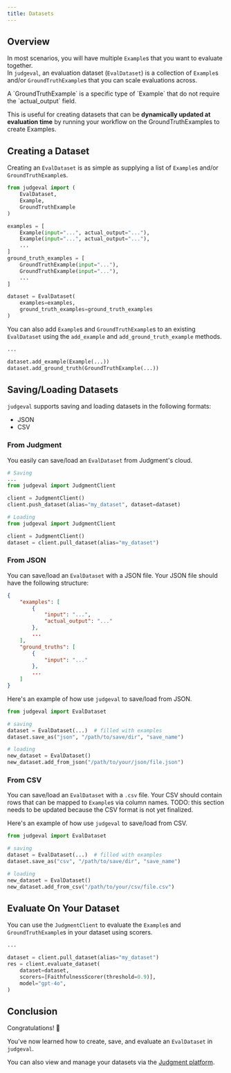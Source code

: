 ```yaml
---
title: Datasets
---
```

## Overview
In most scenarios, you will have multiple `Example`s that you want to evaluate together.  
In `judgeval`, an evaluation dataset (`EvalDataset`) is a collection of `Example`s and/or `GroundTruthExample`s that you can scale evaluations across.

<Note>
A `GroundTruthExample` is a specific type of `Example` that do not require the `actual_output` field. 

This is useful for creating datasets that can be **dynamically updated at evaluation time** by running your workflow on the GroundTruthExamples to create Examples.
</Note>
## Creating a Dataset

Creating an `EvalDataset` is as simple as supplying a list of `Example`s and/or `GroundTruthExample`s.

```python create_dataset.py
from judgeval import (
    EvalDataset, 
    Example, 
    GroundTruthExample
)

examples = [
    Example(input="...", actual_output="..."), 
    Example(input="...", actual_output="..."), 
    ...
]
ground_truth_examples = [
    GroundTruthExample(input="..."), 
    GroundTruthExample(input="..."), 
    ...
]

dataset = EvalDataset(
    examples=examples, 
    ground_truth_examples=ground_truth_examples
)
```

You can also add `Example`s and `GroundTruthExample`s to an existing `EvalDataset` using the `add_example` and `add_ground_truth_example` methods.

```python add_to_dataset.py
...

dataset.add_example(Example(...))
dataset.add_ground_truth(GroundTruthExample(...))
```

## Saving/Loading Datasets

`judgeval` supports saving and loading datasets in the following formats:
- JSON
- CSV

### From Judgment
You easily can save/load an `EvalDataset` from Judgment's cloud. 

```python push_dataset.py
# Saving
...
from judgeval import JudgmentClient

client = JudgmentClient()
client.push_dataset(alias="my_dataset", dataset=dataset)
```

```python pull_dataset.py
# Loading
from judgeval import JudgmentClient

client = JudgmentClient()
dataset = client.pull_dataset(alias="my_dataset")
```

### From JSON

You can save/load an `EvalDataset` with a JSON file. Your JSON file should have the following structure:
```json structure.json
{
    "examples": [
        {
            "input": "...", 
            "actual_output": "..."
        }, 
        ...
    ],
    "ground_truths": [
        {
            "input": "..."
        }, 
        ...
    ]
}
```

Here's an example of how use `judgeval` to save/load from JSON.

```python json_dataset.py
from judgeval import EvalDataset

# saving
dataset = EvalDataset(...)  # filled with examples
dataset.save_as("json", "/path/to/save/dir", "save_name")

# loading
new_dataset = EvalDataset()
new_dataset.add_from_json("/path/to/your/json/file.json")

```

### From CSV

You can save/load an `EvalDataset` with a `.csv` file. Your CSV should contain rows that can be mapped to `Example`s via column names.
TODO: this section needs to be updated because the CSV format is not yet finalized.


Here's an example of how use `judgeval` to save/load from CSV.

```python csv_dataset.py
from judgeval import EvalDataset

# saving
dataset = EvalDataset(...)  # filled with examples
dataset.save_as("csv", "/path/to/save/dir", "save_name")

# loading
new_dataset = EvalDataset()
new_dataset.add_from_csv("/path/to/your/csv/file.csv")
```

## Evaluate On Your Dataset

You can use the `JudgmentClient` to evaluate the `Example`s and `GroundTruthExample`s in your dataset using scorers.

```python evaluate_dataset.py
...

dataset = client.pull_dataset(alias="my_dataset")
res = client.evaluate_dataset(
    dataset=dataset,
    scorers=[FaithfulnessScorer(threshold=0.9)],
    model="gpt-4o",
)
```

## Conclusion 

Congratulations! 🎉

You've now learned how to create, save, and evaluate an `EvalDataset` in `judgeval`.

You can also view and manage your datasets via the [Judgment platform](/judgment/introduction).
